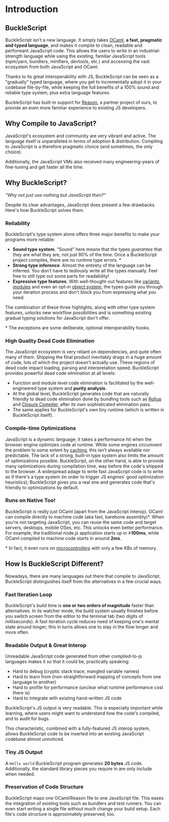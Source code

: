 
# Introduction

## BuckleScript

BuckleScript isn't a new language. It simply takes [OCaml](http://ocaml.org), **a fast, pragmatic and typed language**, and makes it compile to clean, readable and performant JavaScript code. This allows the users to write in an industrial-strength language while using the existing, familiar JavaScript tools (npm/yarn, bundlers, minifiers, devtools, etc.) and accessing the vast ecosystem from both JavaScript and OCaml.

Thanks to its great interoperability with JS, BuckleScript can be seen as a "gradually" typed language, where you get to incrementally adopt it in your codebase file-by-file, while keeping the full benefits of a 100% sound and reliable type system, plus extra language features.

BuckleScript has built-in support for [Reason](https://reasonml.github.io/), a partner project of ours, to provide an even more familiar experience to existing JS developers.

## Why Compile to JavaScript?

JavaScript's ecosystem and community are very vibrant and active. The language itself is unparalleled in terms of adoption & distribution. Compiling to JavaScript is a therefore pragmatic choice (and sometimes, the only choice).

Additionally, the JavaScript VMs also received many engineering-years of fine-tuning and get faster all the time.

## Why BuckleScript?

_"Why not just use nothing but JavaScript then?"_

Despite its clear advantages, JavaScript does present a few drawbacks. Here's how BuckleScript solves them.

### Reliability

BuckleScript's type system alone offers three major benefits to make your programs more reliable:

- **Sound type system**. "Sound" here means that the types _guarantee_ that they are what they are, not just 90% of the time. Once a BuckleScript project compiles, there are no runtime type errors. \*
- **Strong type inference**. Almost the entirety of the language can be inferred. You don't have to tediously write all the types manually. Feel free to still type out some parts for readability!
- **Expressive type features**. With well-thought-out features like [variants](https://reasonml.github.io/docs/en/variant.html), [modules](https://reasonml.github.io/docs/en/module.html) and even an opt-in [object system](https://reasonml.github.io/docs/en/object.html), the types guide you through your iteration process and don't block you from expressing what you need.

The combination of these three highlights, along with other type system features, unlocks new workflow possibilities and is something existing gradual typing solutions for JavaScript don't offer.

\* The exceptions are some deliberate, optional interoperability hooks.

### High Quality Dead Code Elimination

The JavaScript ecosystem is very reliant on dependencies, and quite often many of them. Shipping the final product inevitably drags in a huge amount of code, lots of which the project doesn't actually use. These regions of dead code impact loading, parsing and interpretation speed. BuckleScript provides powerful dead code elimination at all
levels:

- Function and module level code elimination is facilitated by the well-engineered type system and **purity analysis**.
- At the global level, BuckleScript generates code that are naturally friendly to dead code elimination done by bundling tools such as [Rollup](https://github.com/rollup/rollup) and [Closure Compiler](https://developers.google.com/closure/compiler/), after its own sophisticated elimination pass.
- The same applies for BuckleScript's own tiny runtime (which is written in BuckleScript itself).

### Compile-time Optimizations

JavaScript is a dynamic language; it takes a performance hit when the browser engine optimizes code at runtime. While some engines circumvent the problem to some extent by [caching](http://v8project.blogspot.com/2015/07/code-caching.html), this isn't always available nor predictable. The lack of a strong, built-in type system also limits the amount of optimizations possible. BuckleScript, on the other hand, is able to provide many optimizations during compilation time, way before the code's shipped to the browser. A widespread adage to write fast JavaScript code is to write as if there's a type system (in order to trigger JS engines' good optimization heuristics); BuckleScript gives you a real one and generates code that's friendly to optimizations by default.

### Runs on Native Too!

BuckleScript is really just OCaml (apart from the JavaScript interop). OCaml can compile directly to machine code (aka fast, barebone assembly)\*. When you're not targeting JavaScript, you can reuse the same code and target servers, desktops, mobile OSes, etc. This unlocks even better performance. For example, the traditional node.js application starts up in **>100ms**, while OCaml compiled to machine code starts in around **2ms**.

\* In fact, it even runs on [microcontrollers](http://www.algo-prog.info/ocapic/web/index.php?id=ocapic) with only a few KBs of memory.

## How Is BuckleScript Different?

Nowadays, there are many languages out there that compile to JavaScript. BuckleScript distinguishes itself from the alternatives in a few crucial ways.

### Fast Iteration Loop

BuckleScript's build time is **one or two orders of magnitude** faster than alternatives. In its watcher mode, the build system usually finishes before you switch screen from the editor to the terminal tab (two digits of milliseconds). A fast iteration cycle reduces need of keeping one's mental state around longer; this in turns allows one to stay in the flow longer and more often.

### Readable Output & Great Interop

Unreadable JavaScript code generated from other compiled-to-js languages makes it so that it could be, practically speaking:

- Hard to debug (cryptic stack trace, mangled variable names)
- Hard to learn from (non-straightforward mapping of concepts from one language to another)
- Hard to profile for performance (unclear what runtime performance cost there is)
- Hard to integrate with existing hand-written JS code

<!-- TODO: playground link -->

BuckleScript's JS output is very readable. This is especially important while learning, where users might want to understand how the code's compiled, and to audit for bugs.

<!-- TODO: link to interop -->

This characteristic, combined with a fully-featured JS interop system, allows BuckleScript code to be inserted into an existing JavaScript codebase almost unnoticed.

<!-- TODO: how to slip code into others' codebase -->

### Tiny JS Output

<!-- TODO: playground link -->

A `Hello world` BuckleScript program generates **20 bytes** JS code. Additionally, the standard library pieces you require in are only include when needed.

### Preservation of Code Structure

BuckleScript maps one OCaml/Reason file to one JavaScript file. This eases the integration of existing tools such as bundlers and test runners. You can even start writing a single file without much change your build setup. Each file's code structure is approximately preserved, too.
